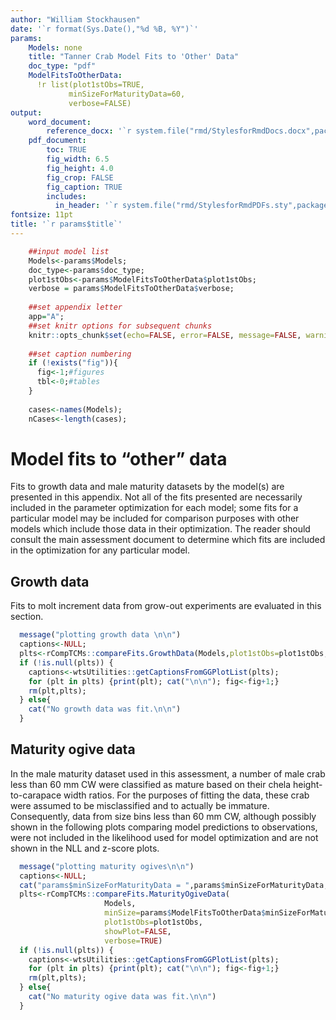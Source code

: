 ```yaml
---
author: "William Stockhausen"
date: '`r format(Sys.Date(),"%d %B, %Y")`'
params: 
    Models: none
    title: "Tanner Crab Model Fits to 'Other' Data" 
    doc_type: "pdf"
    ModelFitsToOtherData:
      !r list(plot1stObs=TRUE,
             minSizeForMaturityData=60,
             verbose=FALSE)
output: 
    word_document: 
        reference_docx: '`r system.file("rmd/StylesforRmdDocs.docx",package="wtsUtilities")`'
    pdf_document: 
        toc: TRUE
        fig_width: 6.5
        fig_height: 4.0
        fig_crop: FALSE
        fig_caption: TRUE
        includes:
          in_header: '`r system.file("rmd/StylesforRmdPDFs.sty",package="wtsUtilities")`'
fontsize: 11pt
title: '`r params$title`'
---
```


```r
    ##input model list
    Models<-params$Models;
    doc_type<-params$doc_type;
    plot1stObs<-params$ModelFitsToOtherData$plot1stObs;
    verbose = params$ModelFitsToOtherData$verbose;
    
    ##set appendix letter
    app="A";
    ##set knitr options for subsequent chunks
    knitr::opts_chunk$set(echo=FALSE, error=FALSE, message=FALSE, warning=FALSE, concordance=TRUE, fig.width=6.5, fig.height=7.0, dpi=300)
    
    ##set caption numbering
    if (!exists("fig")){
      fig<-1;#figures
      tbl<-0;#tables
    }
    
    cases<-names(Models);
    nCases<-length(cases);
```

# Model fits to "other" data
Fits to growth data and male maturity datasets by the model(s) are presented in this appendix. Not all of the fits presented are necessarily included in the parameter optimization for each model; some fits for a particular model may be included for comparison purposes with other models which include those data in their optimization. The reader should consult the main assessment document to determine which fits are included in the optimization for any particular model.

\clearpage

## Growth data
Fits to molt increment data from grow-out experiments are evaluated in this section.

```r
  message("plotting growth data \n\n")
  captions<-NULL;
  plts<-rCompTCMs::compareFits.GrowthData(Models,plot1stObs=plot1stObs,showPlot=FALSE,verbose=verbose)
  if (!is.null(plts)) {
    captions<-wtsUtilities::getCaptionsFromGGPlotList(plts);
    for (plt in plts) {print(plt); cat("\n\n"); fig<-fig+1;}
    rm(plt,plts);
  } else{
    cat("No growth data was fit.\n\n")
  }
```

\FloatBarrier

\clearpage

## Maturity ogive data
In the male maturity dataset used in this assessment, a number of male crab less than 60 mm CW were classified as mature based on their chela height-to-carapace width ratios. For the purposes of fitting the data, these crab were assumed to be misclassified and to actually be immature. Consequently, data from size bins less than 60 mm CW, although possibly shown in the following plots comparing model predictions to observations, were not included in the likelihood used for model optimization and are not shown in the NLL and z-score plots.

```r
  message("plotting maturity ogives\n\n")
  captions<-NULL;
  cat("params$minSizeForMaturityData = ",params$minSizeForMaturityData,"\n \n");
  plts<-rCompTCMs::compareFits.MaturityOgiveData(
                     Models,
                     minSize=params$ModelFitsToOtherData$minSizeForMaturityData,
                     plot1stObs=plot1stObs,
                     showPlot=FALSE,
                     verbose=TRUE)
  if (!is.null(plts)) {
    captions<-wtsUtilities::getCaptionsFromGGPlotList(plts);
    for (plt in plts) {print(plt); cat("\n\n"); fig<-fig+1;}
    rm(plt,plts);
  } else{
    cat("No maturity ogive data was fit.\n\n")
  }
```

